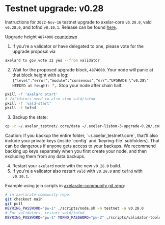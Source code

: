 # Testnet upgrade: v0.28


Instructions for `2022-Nov-16` testnet upgrade to axelar-core `v0.28.0`, vald `v0.28.0`, and tofnd `v0.10.1`.
Release can be found [here](https://github.com/axelarnetwork/axelar-core/releases/tag/v0.28.0).

Upgrade height `4874000` [countdown](https://testnet.mintscan.io/axelar-testnet/blocks/4874000)

1. If you're a validator or have delegated to one, please vote for the upgrade proposal via

```bash
axelard tx gov vote 32 yes --from validator
```

2. Wait for the proposed upgrade block, `4874000`. Your node will panic at that block height with a log: `{"level":"error","module":"consensus","err":"UPGRADE \"v0.28\" NEEDED at height: ",`. Stop your node after chain halt.

```bash
pkill -f 'axelard start'
# Validators need to also stop vald/tofnd
pkill -f 'vald-start'
pkill -f tofnd
```

3. Backup the state:

```bash
cp -r ~/.axelar_testnet/.core/data ~/.axelar-lisbon-3-upgrade-0.28/.core/data
```

<Callout type="warning" emoji="⚠️">
  Caution: If you backup the entire folder, `~/.axelar_testnet/.core`, that'll
  also include your private keys (inside `config` and `keyring-file`
  subfolders). That can be dangerous if anyone gets access to your backups. We
  recommend backing up keys separately when you first create your node, and then
  excluding them from any data backups.
</Callout>

4. Restart your `axelard` node with the new `v0.28.0` build.
5. If you're a validator also restart `vald` with `v0.28.0` and `tofnd` with `v0.10.1`.

Example using join scripts in [axelarate-community git repo](https://github.com/axelarnetwork/axelarate-community):

```bash
# in axelarate-community repo
git checkout main
git pull
KEYRING_PASSWORD="pw-1" ./scripts/node.sh -n testnet -a v0.28.0
# For validators, restart vald/tofnd
KEYRING_PASSWORD="pw-1" TOFND_PASSWORD="pw-2" ./scripts/validator-tools-host.sh -n testnet -a v0.28.0 -q v0.10.1
```
